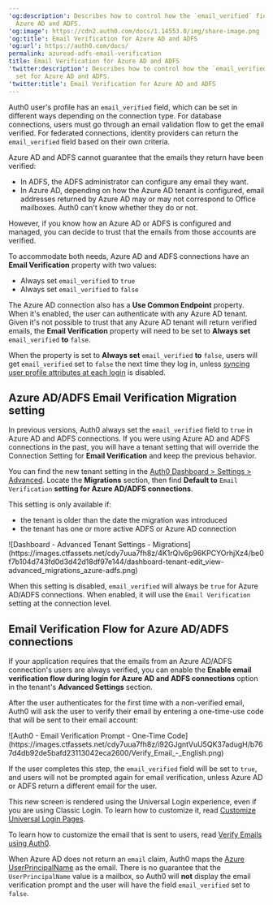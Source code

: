 ---
'og:description': Describes how to control how the `email_verified` field is set for
  Azure AD and ADFS.
'og:image': https://cdn2.auth0.com/docs/1.14553.0/img/share-image.png
'og:title': Email Verification for Azure AD and ADFS
'og:url': https://auth0.com/docs/
permalink: azuread-adfs-email-verification
title: Email Verification for Azure AD and ADFS
'twitter:description': Describes how to control how the `email_verified` field is
  set for Azure AD and ADFS.
'twitter:title': Email Verification for Azure AD and ADFS
---
Auth0 user's profile has an `email_verified` field, which can be set in different ways depending on the connection type. For database connections, users must go through an email validation flow to get the email verified. For federated connections, <Tooltip tip="Identity Provider (IdP): Service that stores and manages digital identities." cta="View Glossary" href="/docs/glossary?term=identity+providers">identity providers</Tooltip> can return the `email_verified` field based on their own criteria.

Azure AD and ADFS cannot guarantee that the emails they return have been verified:

* In ADFS, the ADFS administrator can configure any email they want.
* In Azure AD, depending on how the Azure AD tenant is configured, email addresses returned by Azure AD may or may not correspond to Office mailboxes. Auth0 can't know whether they do or not.

However, if you know how an Azure AD or ADFS is configured and managed, you can decide to trust that the emails from those accounts are verified.

To accommodate both needs, Azure AD and ADFS connections have an **Email Verification** property with two values:

* Always set `email_verified` to `true`
* Always set `email_verified` to `false`

The Azure AD connection also has a **Use Common Endpoint** property. When it's enabled, the user can authenticate with any Azure AD tenant. Given it's not possible to trust that any Azure AD tenant will return verified emails, the **Email Verification** property will need to be set to **Always set** `email_verified` **to** `false`.

When the property is set to **Always set** `email_verified` **to** `false`, users will get `email_verified` set to `false` the next time they log in, unless [syncing user profile attributes at each login](/docs/manage-users/user-accounts/user-profiles/configure-connection-sync-with-auth0) is disabled.

## Azure AD/ADFS Email Verification Migration setting

In previous versions, Auth0 always set the `email_verified` field to `true` in Azure AD and ADFS connections. If you were using Azure AD and ADFS connections in the past, you will have a tenant setting that will override the Connection Setting for **Email Verification** and keep the previous behavior.

You can find the new tenant setting in the [Auth0 Dashboard > Settings > Advanced](https://manage.auth0.com/#/tenant/advanced). Locate the **Migrations** section, then find **Default to** `Email Verification` **setting for Azure AD/ADFS connections**.

<Callout icon="file-lines" color="#0EA5E9" iconType="regular">

This setting is only available if:

* the tenant is older than the date the migration was introduced
* the tenant has one or more active ADFS or Azure AD connection

</Callout>

<Frame>![Dashboard - Advanced Tenant Settings - Migrations](https://images.ctfassets.net/cdy7uua7fh8z/4K1rQIv6p96KPCYOrhjXz4/be0f7b104d743fd0d3d42d18df97e144/dashboard-tenant-edit_view-advanced_migrations_azure-adfs.png)</Frame>

When this setting is disabled, `email_verified` will always be `true` for Azure AD/ADFS connections. When enabled, it will use the `Email Verification` setting at the connection level.

## Email Verification Flow for Azure AD/ADFS connections

If your application requires that the emails from an Azure AD/ADFS connection's users are always verified, you can enable the **Enable email verification flow during login for Azure AD and ADFS connections** option in the tenant's **Advanced Settings** section.

After the user authenticates for the first time with a non-verified email, Auth0 will ask the user to verify their email by entering a one-time-use code that will be sent to their email account:

<Frame>![Auth0 - Email Verification Prompt - One-Time Code](https://images.ctfassets.net/cdy7uua7fh8z/i92GJgntVuU5QK37adugH/b767d4db92de5bafd23113042eca2600/Verify_Email_-_English.png)</Frame>

If the user completes this step, the `email_verified` field will be set to `true`, and users will not be prompted again for email verification, unless Azure AD or ADFS return a different email for the user.

This new screen is rendered using the <Tooltip tip="Universal Login: Your application redirects to Universal Login, hosted on Auth0's Authorization Server, to verify a user's identity." cta="View Glossary" href="/docs/glossary?term=Universal+Login">Universal Login</Tooltip> experience, even if you are using Classic Login. To learn how to customize it, read [Customize Universal Login Pages](/docs/customize/login-pages/universal-login/customize-templates).

To learn how to customize the email that is sent to users, read [Verify Emails using Auth0](/docs/manage-users/user-accounts/verify-emails).

<Warning>

When Azure AD does not return an `email` claim, Auth0 maps the [Azure UserPrincipalName](https://docs.microsoft.com/en-us/azure/active-directory/hybrid/plan-connect-userprincipalname) as the email. There is no guarantee that the `UserPrincipalName` value is a mailbox, so Auth0 will **not** display the email verification prompt and the user will have the field `email_verified` set to `false`.

</Warning>